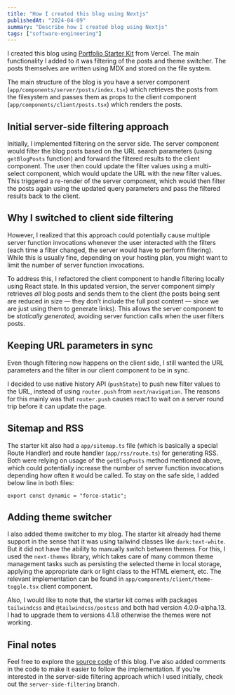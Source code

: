 ```yaml
---
title: "How I created this blog using Nextjs"
publishedAt: "2024-04-09"
summary: "Describe how I created blog using Nextjs"
tags: ["software-engineering"]
---
```


I created this blog using [Portfolio Starter Kit](https://vercel.com/templates/next.js/portfolio-starter-kit) from Vercel.
The main functionality I added to it was filtering of the posts and theme
switcher. The posts themselves are written using MDX and stored on the
file system.

The main structure of the blog is you have a server component
(`app/components/server/posts/index.tsx`) which retrieves the posts from the filesystem and
passes them as props to the client component
(`app/components/client/posts.tsx`) which renders the posts.

## Initial server-side filtering approach

Initially, I implemented filtering on the server side. The server
component would filter the blog posts based on the URL search parameters (using `getBlogPosts` function)
and forward the filtered results to the client component. The user then could
update the filter values using a multi-select component, which would
update the URL with the new filter values. This triggered a re-render of
the server component, which would then filter the posts again using the
updated query parameters and pass the filtered results back to the client.

## Why I switched to client side filtering

However, I realized that this approach could potentially cause multiple server
function invocations whenever the user interacted with the filters (each
time a filter changed, the server would have to perform filtering).
While this is usually fine, depending on your hosting plan, you might
want to limit the number of server function invocations.

To address this, I refactored the client component to handle filtering
locally using React state. In this updated version, the server component
simply retrieves _all_ blog posts and sends them to the client (the posts
being sent are reduced in size — they don’t include the full post
content — since we are just using them to generate links). This allows
the server component to be _statically generated_, avoiding server
function calls when the user filters posts.

## Keeping URL parameters in sync

Even though filtering now happens on the client side, I still wanted the
URL parameters and the filter in our client component to be in sync.

I decided to use native history API (`pushState`) to push new filter values to the URL,
instead of using `router.push` from `next/navigation`.
The reasons for this mainly was that `router.push` causes react to wait on a server
round trip before it can update the page.

## Sitemap and RSS

The starter kit also had a `app/sitemap.ts` file (which is basically a
special Route Handler) and route handler (`app/rss/route.ts`) for
generating RSS. Both were relying on usage of the `getBlogPosts` method mentioned above,
which could potentially increase the number of server function invocations depending how
often it would be called. To stay on the safe side, I added below line in both files:

`export const dynamic = "force-static";`

## Adding theme switcher

I also added theme switcher to my blog. The starter kit already had
theme support in the sense that it was using tailwind classes like
`dark:text-white`. But it did not have the ability to manually switch
between themes. For this, I used the `next-themes` library, which takes
care of many common theme management tasks such as persisting the
selected theme in local storage, applying the appropriate dark or light
class to the HTML element, etc. The relevant implementation can be found
in `app/components/client/theme-toggle.tsx` client component.

Also, I would like to note that, the starter kit comes with packages
`tailwindcss` and `@tailwindcss/postcss` and both had version 4.0.0-alpha.13. I
had to upgrade them to versions 4.1.8 otherwise the themes were not
working.

## Final notes

Feel free to explore the [source code](https://github.com/gmoniava/personal-site) of this blog. I’ve also added
comments in the code to make it easier to follow the implementation. If
you're interested in the server-side filtering approach which I used initially, check out the
`server-side-filtering` branch.
